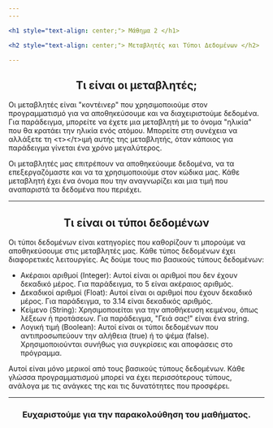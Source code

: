 ```yaml
---
---

<h1 style="text-align: center;"> Μάθημα 2 </h1>

<h2 style="text-align: center;"> Μεταβλητές και Τύποι Δεδομένων </h2>

---
```


<h2 style="text-align: center;"> Τι είναι οι μεταβλητές; </h2>

Οι μεταβλητές είναι "κοντέινερ" που χρησιμοποιούμε στον προγραμματισμό για να αποθηκεύσουμε και να διαχειριστούμε δεδομένα.
Για παράδειγμα, μπορείτε να έχετε μια μεταβλητή με το όνομα "ηλικία" που θα κρατάει την ηλικία ενός ατόμου.
Μπορείτε στη συνέχεια να αλλάξετε τη <τ></τ>ιμή αυτής της μεταβλητής, όταν κάποιος για παράδειγμα γίνεται ένα χρόνο μεγαλύτερος.

Οι μεταβλητές μας επιτρέπουν να αποθηκεύουμε δεδομένα,
να τα επεξεργαζόμαστε και να τα χρησιμοποιούμε στον κώδικα μας.
Κάθε μεταβλητή έχει ένα όνομα που την αναγνωρίζει και μια τιμή που αναπαριστά τα δεδομένα που περιέχει.

---

<h2 style="text-align: center;"> Τι είναι οι τύποι δεδομένων </h2>

Οι τύποι δεδομένων είναι κατηγορίες που καθορίζουν τι μπορούμε να αποθηκεύσουμε στις μεταβλητές μας.
Κάθε τύπος δεδομένων έχει διαφορετικές λειτουργίες.
Ας δούμε τους πιο βασικούς τύπους δεδομένων:

* Ακέραιοι αριθμοί (Integer): Αυτοί είναι οι αριθμοί που δεν έχουν δεκαδικό μέρος. Για παράδειγμα, το 5 είναι ακέραιος αριθμός.
* Δεκαδικοί αριθμοί (Float): Αυτοί είναι οι αριθμοί που έχουν δεκαδικό μέρος. Για παράδειγμα, το 3.14 είναι δεκαδικός αριθμός.
* Κείμενο (String): Χρησιμοποιείται για την αποθήκευση κειμένου, όπως λέξεων ή προτάσεων. Για παράδειγμα, "Γειά σας!" είναι ένα string.
* Λογική τιμή (Boolean): Αυτοί είναι οι τύποι δεδομένων που αντιπροσωπεύουν την αλήθεια (true) ή το ψέμα (false).
  Χρησιμοποιούνται συνήθως για συγκρίσεις και αποφάσεις στο πρόγραμμα.

Αυτοί είναι μόνο μερικοί από τους βασικούς τύπους δεδομένων.
Κάθε γλώσσα προγραμματισμού μπορεί να έχει περισσότερους τύπους,
ανάλογα με τις ανάγκες της και τις δυνατότητες που προσφέρει.

---

<h3 style="text-align: center;"> Ευχαριστούμε για την παρακολούθηση του μαθήματος. </h3>